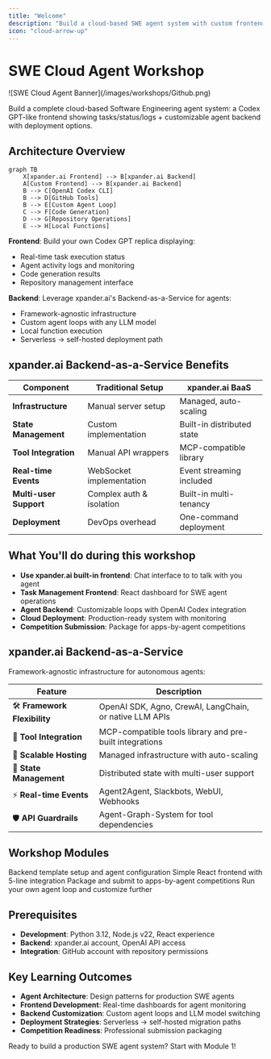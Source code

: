 ```yaml
---
title: "Welcome"
description: "Build a cloud-based SWE agent system with custom frontend and backend deployment"
icon: "cloud-arrow-up"
---
```


# SWE Cloud Agent Workshop

<Frame>
  ![SWE Cloud Agent Banner](/images/workshops/Github.png)
</Frame>

Build a complete cloud-based Software Engineering agent system: a Codex GPT-like frontend showing tasks/status/logs + customizable agent backend with deployment options.

## Architecture Overview

```mermaid
graph TB
    X[xpander.ai Frontend] --> B[xpander.ai Backend]
    A[Custom Frontend] --> B[xpander.ai Backend]
    B --> C[OpenAI Codex CLI]
    B --> D[GitHub Tools]
    B --> E[Custom Agent Loop]
    C --> F[Code Generation]
    D --> G[Repository Operations]
    E --> H[Local Functions]
```

**Frontend**: Build your own Codex GPT replica displaying:
- Real-time task execution status
- Agent activity logs and monitoring  
- Code generation results
- Repository management interface

**Backend**: Leverage xpander.ai's Backend-as-a-Service for agents:
- Framework-agnostic infrastructure
- Custom agent loops with any LLM model
- Local function execution
- Serverless → self-hosted deployment path

## xpander.ai Backend-as-a-Service Benefits

| Component              | Traditional Setup        | xpander.ai BaaS            |
| ---------------------- | ------------------------ | -------------------------- |
| **Infrastructure**     | Manual server setup      | Managed, auto-scaling      |
| **State Management**   | Custom implementation    | Built-in distributed state |
| **Tool Integration**   | Manual API wrappers      | MCP-compatible library     |
| **Real-time Events**   | WebSocket implementation | Event streaming included   |
| **Multi-user Support** | Complex auth & isolation | Built-in multi-tenancy     |
| **Deployment**         | DevOps overhead          | One-command deployment     |


## What You'll do during this workshop

- **Use xpander.ai built-in frontend**: Chat interface to to talk with you agent
- **Task Management Frontend**: React dashboard for SWE agent operations
- **Agent Backend**: Customizable loops with OpenAI Codex integration
- **Cloud Deployment**: Production-ready system with monitoring
- **Competition Submission**: Package for apps-by-agent competitions

## xpander.ai Backend-as-a-Service

Framework-agnostic infrastructure for autonomous agents:

| Feature | Description |
|---------|-------------|
| 🛠️ **Framework Flexibility** | OpenAI SDK, Agno, CrewAI, LangChain, or native LLM APIs |
| 🧰 **Tool Integration** | MCP-compatible tools library and pre-built integrations |
| 🚀 **Scalable Hosting** | Managed infrastructure with auto-scaling |
| 💾 **State Management** | Distributed state with multi-user support |
| ⚡ **Real-time Events** | Agent2Agent, Slackbots, WebUI, Webhooks |
| 🛡️ **API Guardrails** | Agent-Graph-System for tool dependencies |

## Workshop Modules

<CardGroup cols={2}>
  <Card title="1. Architecture & Backend Setup" icon="server" href="/workshops/swe-cloud-agent-workshop/01-intro-cloud-swe-agents" color="#4A2C99">
    Backend template setup and agent configuration
  </Card>
  
  <Card title="2. Frontend Build & Testing" icon="desktop" href="/workshops/swe-cloud-agent-workshop/02-load-backend-template" color="#753CFF">
    Simple React frontend with 5-line integration
  </Card>
  
  <Card title="3. Competition Submission" icon="trophy" href="/workshops/swe-cloud-agent-workshop/03-submit-competition" color="#9B70FF">
    Package and submit to apps-by-agent competitions
  </Card>
  
  <Card title="4. Advanced Customization (Optional)" icon="gear" href="/workshops/swe-cloud-agent-workshop/04-advanced-customization" color="#6B46C1">
    Run your own agent loop and customize further
  </Card>
</CardGroup>

## Prerequisites

- **Development**: Python 3.12, Node.js v22, React experience
- **Backend**: xpander.ai account, OpenAI API access
- **Integration**: GitHub account with repository permissions

## Key Learning Outcomes

- **Agent Architecture**: Design patterns for production SWE agents
- **Frontend Development**: Real-time dashboards for agent monitoring
- **Backend Customization**: Custom agent loops and LLM model switching
- **Deployment Strategies**: Serverless → self-hosted migration paths
- **Competition Readiness**: Professional submission packaging

Ready to build a production SWE agent system? Start with Module 1! 